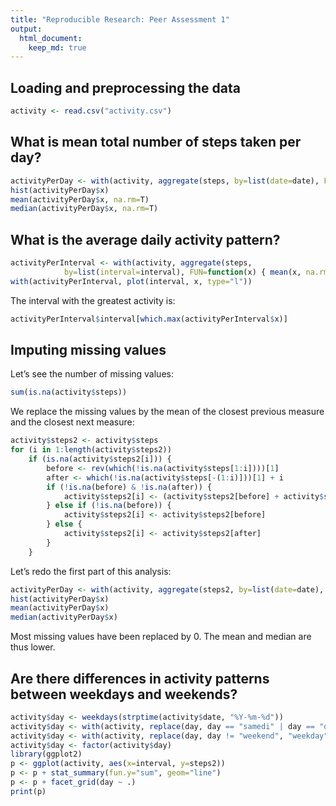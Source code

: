 ```yaml
---
title: "Reproducible Research: Peer Assessment 1"
output: 
  html_document:
    keep_md: true
---
```



## Loading and preprocessing the data

```r
activity <- read.csv("activity.csv")
```

## What is mean total number of steps taken per day?

```r
activityPerDay <- with(activity, aggregate(steps, by=list(date=date), FUN=sum))
hist(activityPerDay$x)
mean(activityPerDay$x, na.rm=T)
median(activityPerDay$x, na.rm=T)
```

## What is the average daily activity pattern?

```r
activityPerInterval <- with(activity, aggregate(steps,
            by=list(interval=interval), FUN=function(x) { mean(x, na.rm=T) }))
with(activityPerInterval, plot(interval, x, type="l"))
```

The interval with the greatest activity is:

```r
activityPerInterval$interval[which.max(activityPerInterval$x)]
```

## Imputing missing values

Let's see the number of missing values:

```r
sum(is.na(activity$steps))
```

We replace the missing values by the mean of the closest previous measure and
the closest next measure:

```r
activity$steps2 <- activity$steps
for (i in 1:length(activity$steps2))
    if (is.na(activity$steps2[i])) {
        before <- rev(which(!is.na(activity$steps[1:i])))[1]
        after <- which(!is.na(activity$steps[-(1:i)]))[1] + i
        if (!is.na(before) & !is.na(after)) {
            activity$steps2[i] <- (activity$steps2[before] + activity$steps2[after]) / 2
        } else if (!is.na(before)) {
            activity$steps2[i] <- activity$steps2[before]
        } else {
            activity$steps2[i] <- activity$steps2[after]
        }
    }
```

Let's redo the first part of this analysis:

```r
activityPerDay <- with(activity, aggregate(steps2, by=list(date=date), FUN=sum))
hist(activityPerDay$x)
mean(activityPerDay$x)
median(activityPerDay$x)
```

Most missing values have been replaced by 0. The mean and median are thus lower.

## Are there differences in activity patterns between weekdays and weekends?

```r
activity$day <- weekdays(strptime(activity$date, "%Y-%m-%d"))
activity$day <- with(activity, replace(day, day == "samedi" | day == "dimanche", "weekend"))
activity$day <- with(activity, replace(day, day != "weekend", "weekday"))
activity$day <- factor(activity$day)
library(ggplot2)
p <- ggplot(activity, aes(x=interval, y=steps2))
p <- p + stat_summary(fun.y="sum", geom="line")
p <- p + facet_grid(day ~ .)
print(p)
```
